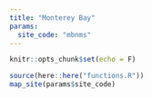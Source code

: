 ```yaml
---
title: "Monterey Bay"
params:
  site_code: "mbnms"
---
```

```r
knitr::opts_chunk$set(echo = F)
```
```r
source(here::here("functions.R"))
map_site(params$site_code)
```
